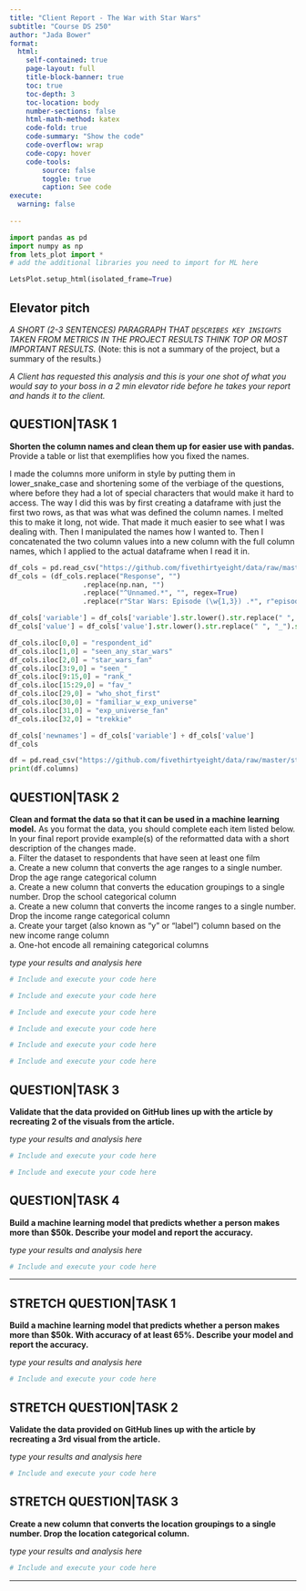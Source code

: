 ```yaml
---
title: "Client Report - The War with Star Wars"
subtitle: "Course DS 250"
author: "Jada Bower"
format:
  html:
    self-contained: true
    page-layout: full
    title-block-banner: true
    toc: true
    toc-depth: 3
    toc-location: body
    number-sections: false
    html-math-method: katex
    code-fold: true
    code-summary: "Show the code"
    code-overflow: wrap
    code-copy: hover
    code-tools:
        source: false
        toggle: true
        caption: See code
execute: 
  warning: false
    
---
```


```python
import pandas as pd 
import numpy as np
from lets_plot import *
# add the additional libraries you need to import for ML here

LetsPlot.setup_html(isolated_frame=True)
```


## Elevator pitch
_A SHORT (2-3 SENTENCES) PARAGRAPH THAT `DESCRIBES KEY INSIGHTS` TAKEN FROM METRICS IN THE PROJECT RESULTS THINK TOP OR MOST IMPORTANT RESULTS._ (Note: this is not a summary of the project, but a summary of the results.)

_A Client has requested this analysis and this is your one shot of what you would say to your boss in a 2 min elevator ride before he takes your report and hands it to the client._

## QUESTION|TASK 1

__Shorten the column names and clean them up for easier use with pandas.__ Provide a table or list that exemplifies how you fixed the names. 

I made the columns more uniform in style by putting them in lower_snake_case and shortening some of the verbiage of the questions, where before they had a lot of special characters that would make it hard to access. The way I did this was by first creating a dataframe with just the first two rows, as that was what was defined the column names. I melted this to make it long, not wide. That made it much easier to see what I was dealing with. Then I manipulated the names how I wanted to. Then I concatenated the two column values into a new column with the full column names, which I applied to the actual dataframe when I read it in. 

```python
df_cols = pd.read_csv("https://github.com/fivethirtyeight/data/raw/master/star-wars-survey/StarWars.csv", encoding_errors="ignore", nrows=1).melt()
df_cols = (df_cols.replace("Response", "")
                  .replace(np.nan, "")
                  .replace("^Unnamed.*", "", regex=True)
                  .replace(r"Star Wars: Episode (\w{1,3}) .*", r"episode_\1",regex=True))

df_cols['variable'] = df_cols['variable'].str.lower().str.replace(" ", "_").str.replace("(", "").str.replace(")", "")
df_cols['value'] = df_cols['value'].str.lower().str.replace(" ", "_").str.replace("-", "")

df_cols.iloc[0,0] = "respondent_id"
df_cols.iloc[1,0] = "seen_any_star_wars"
df_cols.iloc[2,0] = "star_wars_fan"
df_cols.iloc[3:9,0] = "seen_"
df_cols.iloc[9:15,0] = "rank_"
df_cols.iloc[15:29,0] = "fav_"
df_cols.iloc[29,0] = "who_shot_first"
df_cols.iloc[30,0] = "familiar_w_exp_universe"
df_cols.iloc[31,0] = "exp_universe_fan"
df_cols.iloc[32,0] = "trekkie"

df_cols['newnames'] = df_cols['variable'] + df_cols['value']
df_cols
```

```python
df = pd.read_csv("https://github.com/fivethirtyeight/data/raw/master/star-wars-survey/StarWars.csv", encoding_errors="ignore", skiprows=2, names=df_cols['newnames'])
print(df.columns)
```


## QUESTION|TASK 2

__Clean and format the data so that it can be used in a machine learning model.__ As you format the data, you should complete each item listed below. In your final report provide example(s) of the reformatted data with a short description of the changes made.  
    a. Filter the dataset to respondents that have seen at least one film  
    a. Create a new column that converts the age ranges to a single number. Drop the age range categorical column  
    a. Create a new column that converts the education groupings to a single number. Drop the school categorical column  
    a. Create a new column that converts the income ranges to a single number. Drop the income range categorical column  
    a. Create your target (also known as “y” or “label”) column based on the new income range column  
    a. One-hot encode all remaining categorical columns   

_type your results and analysis here_

```python
# Include and execute your code here


```

```python
# Include and execute your code here


```

```python
# Include and execute your code here


```

```python
# Include and execute your code here


```

```python
# Include and execute your code here


```

```python
# Include and execute your code here


```

## QUESTION|TASK 3

__Validate that the data provided on GitHub lines up with the article by recreating 2 of the visuals from the article.__  

_type your results and analysis here_

```python
# Include and execute your code here

```

```python
# Include and execute your code here

```

## QUESTION|TASK 4

__Build a machine learning model that predicts whether a person makes more than $50k. Describe your model and report the accuracy.__ 

_type your results and analysis here_

```python
# Include and execute your code here

```

---

## STRETCH QUESTION|TASK 1

__Build a machine learning model that predicts whether a person makes more than $50k. With accuracy of at least 65%. Describe your model and report the accuracy.__

_type your results and analysis here_

```python
# Include and execute your code here


```


## STRETCH QUESTION|TASK 2

__Validate the data provided on GitHub lines up with the article by recreating a 3rd visual from the article.__

_type your results and analysis here_

```python
# Include and execute your code here


```


## STRETCH QUESTION|TASK 3

__Create a new column that converts the location groupings to a single number. Drop the location categorical column.__  

_type your results and analysis here_

```python
# Include and execute your code here


```

---

